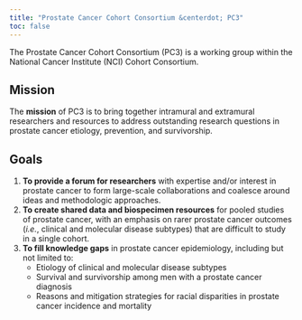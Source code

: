 ```yaml
---
title: "Prostate Cancer Cohort Consortium &centerdot; PC3"
toc: false
---
```


The Prostate Cancer Cohort Consortium (PC3) is a working group within the National Cancer Institute (NCI) Cohort Consortium. 

## Mission

The **mission** of PC3 is to bring together intramural and extramural researchers and resources to address outstanding research questions in prostate cancer etiology, prevention, and survivorship. 

## Goals

1. **To provide a forum for researchers** with expertise and/or interest in prostate cancer to form large-scale collaborations and coalesce around ideas and methodologic approaches.
2. **To create shared data and biospecimen resources** for pooled studies of prostate cancer, with an emphasis on rarer prostate cancer outcomes (*i.e.*, clinical and molecular disease subtypes) that are difficult to study in a single cohort.
3. **To fill knowledge gaps** in prostate cancer epidemiology, including but not limited to: 
    + Etiology of clinical and molecular disease subtypes
    + Survival and survivorship among men with a prostate cancer diagnosis
    + Reasons and mitigation strategies for racial disparities in prostate cancer incidence and mortality
